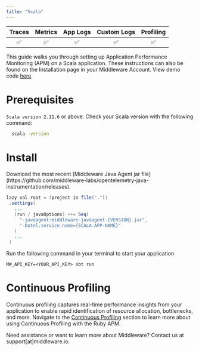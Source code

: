```yaml
---
title: "Scala"
---
```

| Traces | Metrics | App Logs | Custom Logs | Profiling |
| :----: | :-----: | :------: | :---------: | :-------: |
| ✅ | ✅ | ✅ | ✅ | ✅ |

This guide walks you through setting up Application Performance Monitoring (APM) on a Scala application. These instructions can also be found on the Installation page in your Middleware Account. View demo code [here](https://github.com/middleware-labs/demo-apm/blob/master/java/scala-demo/README.md).
# Prerequisites

`Scala version 2.11.6` or above. Check your Scala version with the following command:

```bash Shell
  scala -version
```

# Install

<Accordion title="Step 1: Download Jar File ">
  Download the most recent [Middleware Java Agent jar file](https://github.com/middleware-labs/opentelemetry-java-instrumentation/releases).

</Accordion>

<Accordion title="Step 2: Update Your `build.sbt` file">
 
 ```java Java
 lazy val root = (project in file("."))
  .settings(
    ...
    (run / javaOptions) ++= Seq(
      "-javaagent:middleware-javaagent-{VERSION}.jar",
      "-Dotel.service.name={SCALA-APP-NAME}"
    )
    ...
  )
 ```

</Accordion>

<Accordion title="Step 3: Run Your App">
Run the following command in your terminal to start your application

```shell Shell
MW_API_KEY=<YOUR_API_KEY> sbt run
```
</Accordion>

# Continuous Profiling

Continuous profiling captures real-time performance insights from your application to enable rapid identification of resource allocation, bottlenecks, and more. Navigate to the [Continuous Profiling](https://docs.middleware.io/workflow/profiling#continuous-profiling) section to learn more about using Continuous Profiling with the Ruby APM.


<Note> Need assistance or want to learn more about Middleware? Contact us at support[at]middleware.io. </Note>